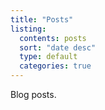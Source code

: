 ```yaml
---
title: "Posts"
listing:
  contents: posts
  sort: "date desc"
  type: default
  categories: true
---
```


Blog posts.

